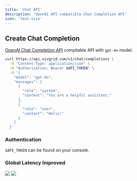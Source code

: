 ```yaml
---
title: 'Chat API'
description: 'OpenAI API compatible Chat Completion API'
icon: 'text-size'
---
```


## Create Chat Completion

[OpenAI Chat Completion API](https://platform.openai.com/docs/api-reference/chat) compitable API with `gpt-4o` model.

```sh
curl https://api.vivgrid.com/v1/chat/completions \
  -H "Content-Type: application/json" \
  -H "Authorization: Bearer $API_TOKEN" \
  -d '{
    "model": "gpt-4o",
    "messages": [
      {
        "role": "system",
        "content": "You are a helpful assistant."
      },
      {
        "role": "user",
        "content": "Hello!"
      }
    ]
  }'
```

### Authentication

`$API_TOKEN` can be found on your console.

### Global Latency Improved

<Frame>
  <img src="/images/geoping-chat-vivgrid.jpg" style={{ borderRadius: '0.5rem' }} />
</Frame>

<Frame>
  <img src="/images/geoping-chat-openai.jpg" style={{ borderRadius: '0.5rem' }} />
</Frame>
